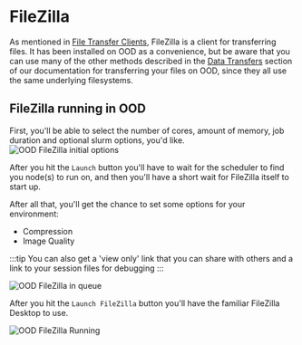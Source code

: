 # FileZilla

As mentioned in [File Transfer Clients](../03_storage/03_data_transfers.md#file-transfer-clients), FileZilla is a client for transferring files.  It has been installed on OOD as a convenience, but be aware that you can use many of the other methods described in the [Data Transfers](../03_storage/03_data_transfers.md) section of our documentation for transferring your files on OOD, since they all use the same underlying filesystems.

## FileZilla running in OOD

First, you'll be able to select the number of cores, amount of memory, job duration and optional slurm options, you'd like.
![OOD FileZilla initial options](./static/ood_filezilla_init_options.png)

After you hit the `Launch` button you'll have to wait for the scheduler to find you node(s) to run on, and then you'll have a short wait for FileZilla itself to start up.<br />

After all that, you'll get the chance to set some options for your environment:
-   Compression
-   Image Quality

:::tip
You can also get a 'view only' link that you can share with others and a link to your session files for debugging
:::

![OOD FileZilla in queue](./static/ood_filezilla_startup.png)

After you hit the `Launch FileZilla` button you'll have the familiar FileZilla Desktop to use.

![OOD FileZilla Running](./static/ood_filezilla_running.png)